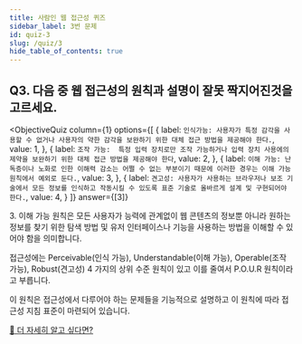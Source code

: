 ```yaml
---
title: 사람인 웹 접근성 퀴즈
sidebar_label: 3번 문제
id: quiz-3
slug: /quiz/3
hide_table_of_contents: true
---
```


## Q3. 다음 중 웹 접근성의 원칙과 설명이 잘못 짝지어진것을 고르세요.


<ObjectiveQuiz
  column={1}
  options={[
    {
      label: `인식가능: 사용자가 특정 감각을 사용할 수 없거나 사용자의 약한 감각을 보완하기 위한 대체 접근 방법을 제공해야 한다.`,
      value: 1,
    },
    {
      label: `조작 가능:  특정 입력 장치로만 조작 가능하거나 입력 장치 사용에의 제약을 보완하기 위한 대체 접근 방법을 제공해야 한다`,
      value: 2,
    },
    {
      label: `이해 가능: 난독증이나 노화로 인한 이해력 감소는 어쩔 수 없는 부분이기 때문에 이러한 경우는 이해 가능 원칙에서 예외로 둔다.`,
      value: 3,
    },
    {
      label: `견고성: 사용자가 사용하는 브라우저나 보조 기술에서 모든 정보를 인식하고 작동시킬 수 있도록 표준 기술로 올바르게 설계 및 구현되어야 한다.`,
      value: 4,
    }
  ]}
  answer={[3]}
>
  <Correct>
    <p>
      3. 이해 가능 원칙은 모든 사용자가 능력에 관계없이 웹 콘텐츠의 정보뿐 아니라 원하는
      정보를 찾기 위한 탐색 방법 및 유저 인터페이스나 기능을 사용하는 방법을 이해할 수 있어야
      함을 의미합니다.
    </p>
  </Correct>
  <p>
    접근성에는 Perceivable(인식 가능), Understandable(이해 가능), Operable(조작 가능),
    Robust(견고성) 4 가지의 상위 수준 원칙이 있고 이를 줄여서 P.O.U.R 원칙이라고 부릅니다.
  </p>
  <p>
    이 원칙은 접근성에서 다루어야 하는 문제들을 기능적으로 설명하고 이 원칙에 따라 접근성
    지침 표준이 마련되어 있습니다.
  </p>
  <a href="https://sri-fe1.notion.site/2-2-P-O-U-R-f2ce2b687dd149d793d544328599bc6b">
    🔎 더 자세히 알고 싶다면?
  </a>
</ObjectiveQuiz>